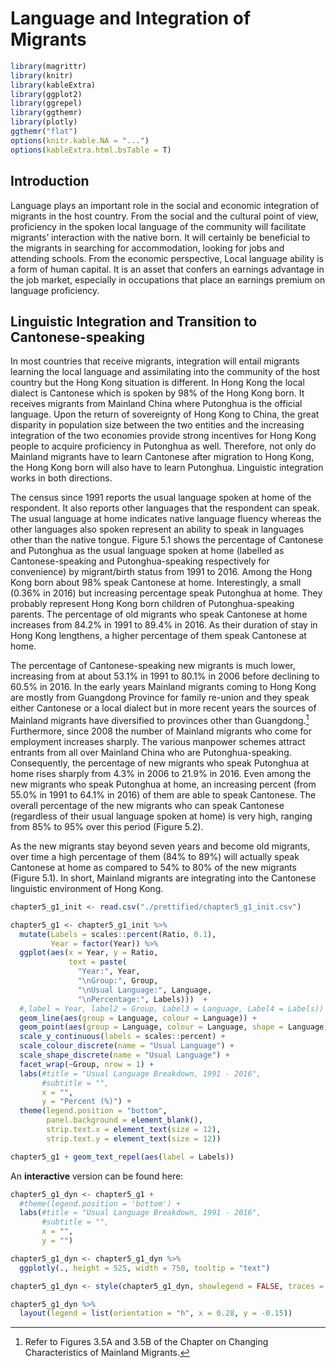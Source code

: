 # Language and Integration of Migrants

```r
library(magrittr)
library(knitr)
library(kableExtra)
library(ggplot2)
library(ggrepel)
library(ggthemr)
library(plotly)
ggthemr("flat")
options(knitr.kable.NA = "...")
options(kableExtra.html.bsTable = T)
```

## Introduction

Language plays an important role in the social and economic integration of migrants in the host country. From the social and the cultural point of view, proficiency in the spoken local language of the community will facilitate migrants’ interaction with the native born. It will certainly be beneficial to the migrants in searching for accommodation, looking for jobs and attending schools. From the economic perspective, Local language ability is a form of human capital. It is an asset that confers an earnings advantage in the job market, especially in occupations that place an earnings premium on language proficiency. 

## Linguistic Integration and Transition to Cantonese-speaking

In most countries that receive migrants, integration will entail migrants learning the local language and assimilating into the community of the host country but the Hong Kong situation is different. In Hong Kong the local dialect is Cantonese which is spoken by 98% of the Hong Kong born. It receives migrants from Mainland China where Putonghua is the official language. Upon the return of sovereignty of Hong Kong to China, the great disparity in population size between the two entities and the increasing integration of the two economies provide strong incentives for Hong Kong people to acquire proficiency in Putonghua as well. Therefore, not only do Mainland migrants have to learn Cantonese after migration to Hong Kong, the Hong Kong born will also have to learn Putonghua. Linguistic integration works in both directions.

The census since 1991 reports the usual language spoken at home of the respondent. It also reports other languages that the respondent can speak. The usual language at home indicates native language fluency whereas the other languages also spoken represent an ability to speak in languages other than the native tongue. Figure 5.1 shows the percentage of Cantonese and Putonghua as the usual language spoken at home (labelled as Cantonese-speaking and Putonghua-speaking respectively for convenience) by migrant/birth status from 1991 to 2016. Among the Hong Kong born about 98% speak Cantonese at home. Interestingly, a small (0.36% in 2016) but increasing percentage speak Putonghua at home. They probably represent Hong Kong born children of Putonghua-speaking parents. The percentage of old migrants who speak Cantonese at home increases from 84.2% in 1991 to 89.4% in 2016. As their duration of stay in Hong Kong lengthens, a higher percentage of them speak Cantonese at home. 

The percentage of Cantonese-speaking new migrants is much lower, increasing from at about 53.1% in 1991 to 80.1% in 2006 before declining to 60.5% in 2016. In the early years Mainland migrants coming to Hong Kong are mostly from Guangdong Province for family re-union and they speak either Cantonese or a local dialect but in more recent years the sources of Mainland migrants have diversified to provinces other than Guangdong.^[Refer to Figures 3.5A and 3.5B of the Chapter on Changing Characteristics of Mainland Migrants.] Furthermore, since 2008 the number of Mainland migrants who come for employment increases sharply. The various manpower schemes attract entrants from all over Mainland China who are Putonghua-speaking. Consequently, the percentage of new migrants who speak Putonghua at home rises sharply from 4.3% in 2006 to 21.9% in 2016. Even among the new migrants who speak Putonghua at home, an increasing percent (from 55.0% in 1991 to 64.1% in 2016) of them are able to speak Cantonese. The overall percentage of the new migrants who can speak Cantonese (regardless of their usual language spoken at home) is very high, ranging from 85% to 95% over this period (Figure 5.2). 

As the new migrants stay beyond seven years and become old migrants, over time a high percentage of them (84% to 89%) will actually speak Cantonese at home as compared to 54% to 80% of the new migrants (Figure 5.1). In short, Mainland migrants are integrating into the Cantonese linguistic environment of Hong Kong.

```r
chapter5_g1_init <- read.csv("./prettified/chapter5_g1_init.csv")

chapter5_g1 <- chapter5_g1_init %>%
  mutate(Labels = scales::percent(Ratio, 0.1),
         Year = factor(Year)) %>%
  ggplot(aes(x = Year, y = Ratio,
             text = paste(
               "Year:", Year,
               "\nGroup:", Group,
               "\nUsual Language:", Language,
               "\nPercentage:", Labels)))  +
  #,label = Year, label2 = Group, Label3 = Language, Label4 = Labels)) +
  geom_line(aes(group = Language, colour = Language)) +
  geom_point(aes(group = Language, colour = Language, shape = Language)) +
  scale_y_continuous(labels = scales::percent) +
  scale_colour_discrete(name = "Usual Language") +
  scale_shape_discrete(name = "Usual Language") +
  facet_wrap(~Group, nrow = 1) +
  labs(#title = "Usual Language Breakdown, 1991 - 2016",
       #subtitle = "",
       x = "",
       y = "Percent (%)") + 
  theme(legend.position = "bottom",
        panel.background = element_blank(),
        strip.text.x = element_text(size = 12),
        strip.text.y = element_text(size = 12))

chapter5_g1 + geom_text_repel(aes(label = Labels))
```

An **interactive** version can be found here:
```r
chapter5_g1_dyn <- chapter5_g1 +
  #theme(legend.position = 'bottom') +
  labs(#title = "Usual Language Breakdown, 1991 - 2016",
       #subtitle = "",
       x = "",
       y = "") 

chapter5_g1_dyn <- chapter5_g1_dyn %>%
  ggplotly(., height = 525, width = 750, tooltip = "text")

chapter5_g1_dyn <- style(chapter5_g1_dyn, showlegend = FALSE, traces = 1:9)

chapter5_g1_dyn %>%
  layout(legend = list(orientation = "h", x = 0.28, y = -0.15))
```